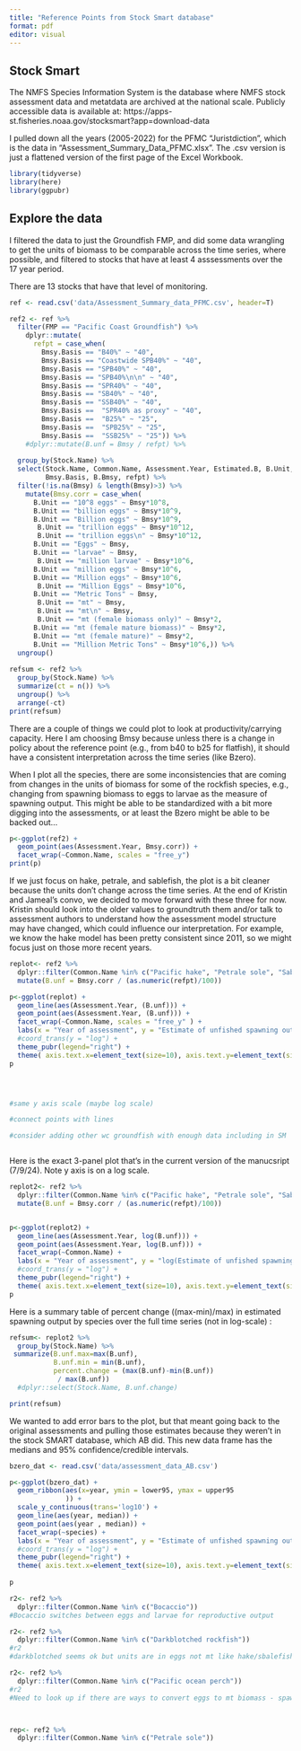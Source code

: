 ```yaml
---
title: "Reference Points from Stock Smart database"
format: pdf
editor: visual
---
```


## Stock Smart

The NMFS Species Information System is the database where NMFS stock assessment data and metatdata are archived at the national scale. Publicly accessible data is available at: https://apps-st.fisheries.noaa.gov/stocksmart?app=download-data

I pulled down all the years (2005-2022) for the PFMC "Juristdiction", which is the data in "Assessment_Summary_Data_PFMC.xlsx". The .csv version is just a flattened version of the first page of the Excel Workbook.

```r
library(tidyverse)
library(here)
library(ggpubr)

```

## Explore the data

I filtered the data to just the Groundfish FMP, and did some data wrangling to get the units of biomass to be comparable across the time series, where possible, and filtered to stocks that have at least 4 asssessments over the 17 year period.

There are 13 stocks that have that level of monitoring.

```r
ref <- read.csv('data/Assessment_Summary_data_PFMC.csv', header=T)

ref2 <- ref %>% 
  filter(FMP == "Pacific Coast Groundfish") %>% 
    dplyr::mutate(
      refpt = case_when(
        Bmsy.Basis == "B40%" ~ "40",
        Bmsy.Basis == "Coastwide SPB40%" ~ "40",
        Bmsy.Basis == "SPB40%" ~ "40",
        Bmsy.Basis == "SPB40%\n\n" ~ "40",
        Bmsy.Basis == "SPR40%" ~ "40",
        Bmsy.Basis == "SB40%" ~ "40",
        Bmsy.Basis == "SSB40%" ~ "40",
        Bmsy.Basis ==  "SPR40% as proxy" ~ "40",
        Bmsy.Basis ==  "B25%" ~ "25",
        Bmsy.Basis ==  "SPB25%" ~ "25",
        Bmsy.Basis ==  "SSB25%" ~ "25")) %>% 
    #dplyr::mutate(B.unf = Bmsy / refpt) %>%
    
  group_by(Stock.Name) %>% 
  select(Stock.Name, Common.Name, Assessment.Year, Estimated.B, B.Unit, B.Basis, Bmsy, 
         Bmsy.Basis, B.Bmsy, refpt) %>% 
  filter(!is.na(Bmsy) & length(Bmsy)>3) %>%
    mutate(Bmsy.corr = case_when(
      B.Unit == "10^8 eggs" ~ Bmsy*10^8,
      B.Unit == "billion eggs" ~ Bmsy*10^9,
      B.Unit == "Billion eggs" ~ Bmsy*10^9,
       B.Unit == "trillion eggs" ~ Bmsy*10^12,
       B.Unit == "trillion eggs\n" ~ Bmsy*10^12,
      B.Unit == "Eggs" ~ Bmsy,
      B.Unit == "larvae" ~ Bmsy,
       B.Unit == "million larvae" ~ Bmsy*10^6,
      B.Unit == "million eggs" ~ Bmsy*10^6,
      B.Unit == "Million eggs" ~ Bmsy*10^6,
       B.Unit == "Million Eggs" ~ Bmsy*10^6,
      B.Unit == "Metric Tons" ~ Bmsy,
       B.Unit == "mt" ~ Bmsy,
       B.Unit == "mt\n" ~ Bmsy,
       B.Unit == "mt (female biomass only)" ~ Bmsy*2,
      B.Unit == "mt (female mature biomass)" ~ Bmsy*2,
      B.Unit == "mt (female mature)" ~ Bmsy*2,
      B.Unit == "Million Metric Tons" ~ Bmsy*10^6,)) %>% 
  ungroup()
  
refsum <- ref2 %>% 
  group_by(Stock.Name) %>% 
  summarize(ct = n()) %>% 
  ungroup() %>% 
  arrange(-ct)
print(refsum)
```

There are a couple of things we could plot to look at productivity/carrying capacity. Here I am choosing Bmsy because unless there is a change in policy about the reference point (e.g., from b40 to b25 for flatfish), it should have a consistent interpretation across the time series (like Bzero).

When I plot all the species, there are some inconsistencies that are coming from changes in the units of biomass for some of the rockfish species, e.g., changing from spawning biomass to eggs to larvae as the measure of spawning output. This might be able to be standardized with a bit more digging into the assessments, or at least the Bzero might be able to be backed out...

```r
p<-ggplot(ref2) +
  geom_point(aes(Assessment.Year, Bmsy.corr)) +
  facet_wrap(~Common.Name, scales = "free_y")
print(p)
```

If we just focus on hake, petrale, and sablefish, the plot is a bit cleaner because the units don't change across the time series. At the end of Kristin and Jameal's convo, we decided to move forward with these three for now. Kristin should look into the older values to groundtruth them and/or talk to assessment authors to understand how the assessment model structure may have changed, which could influence our interpretation. For example, we know the hake model has been pretty consistent since 2011, so we might focus just on those more recent years.

```r
replot<- ref2 %>% 
  dplyr::filter(Common.Name %in% c("Pacific hake", "Petrale sole", "Sablefish" ,"Darkblotched rockfish")) %>% ## could add ,"Darkblotched rockfish"
  mutate(B.unf = Bmsy.corr / (as.numeric(refpt)/100)) 

p<-ggplot(replot) +
  geom_line(aes(Assessment.Year, (B.unf))) +
  geom_point(aes(Assessment.Year, (B.unf))) +
  facet_wrap(~Common.Name, scales = "free_y" ) +
  labs(x = "Year of assessment", y = "Estimate of unfished spawning output")+
  #coord_trans(y = "log") +
  theme_pubr(legend="right") + 
  theme( axis.text.x=element_text(size=10), axis.text.y=element_text(size=10), axis.title = element_text(size = 14), strip.background = element_blank(), strip.text.x = element_text(size = 12) )
p




#same y axis scale (maybe log scale)

#connect points with lines

#consider adding other wc groundfish with enough data including in SM



```

Here is the exact 3-panel plot that's in the current version of the manucsript (7/9/24).  Note y axis is on a log scale.

```r
replot2<- ref2 %>% 
  dplyr::filter(Common.Name %in% c("Pacific hake", "Petrale sole", "Sablefish")) %>% 
  mutate(B.unf = Bmsy.corr / (as.numeric(refpt)/100)) 


p<-ggplot(replot2) +
  geom_line(aes(Assessment.Year, log(B.unf))) +
  geom_point(aes(Assessment.Year, log(B.unf))) +
  facet_wrap(~Common.Name) +
  labs(x = "Year of assessment", y = "log(Estimate of unfished spawning output)")+
  #coord_trans(y = "log") +
  theme_pubr(legend="right") + 
  theme( axis.text.x=element_text(size=10), axis.text.y=element_text(size=10), axis.title = element_text(size = 14), strip.background = element_blank(), strip.text.x = element_text(size = 12) )
p

```

Here is a summary table of percent change ((max-min)/max) in estimated spawning output by species over the full time series (not in log-scale) :
```r
refsum<- replot2 %>%
  group_by(Stock.Name) %>% 
 summarize(B.unf.max=max(B.unf),
           B.unf.min = min(B.unf),
           percent.change = (max(B.unf)-min(B.unf))
            / max(B.unf)) 
  #dplyr::select(Stock.Name, B.unf.change)

print(refsum)

```

We wanted to add error bars to the plot, but that meant going back to the original assessments and pulling those estimates because they weren't in the stock SMART database, which AB did.  This new data frame has the medians and 95% confidence/credible intervals.

```r
bzero_dat <- read.csv('data/assessment_data_AB.csv')

p<-ggplot(bzero_dat) +
  geom_ribbon(aes(x=year, ymin = lower95, ymax = upper95
              )) +
  scale_y_continuous(trans='log10') +
  geom_line(aes(year, median)) +
  geom_point(aes(year , median)) +
  facet_wrap(~species) +
  labs(x = "Year of assessment", y = "Estimate of unfished spawning output") +
  #coord_trans(y = "log") +
  theme_pubr(legend="right") + 
  theme( axis.text.x=element_text(size=10), axis.text.y=element_text(size=10), axis.title = element_text(size = 14), strip.background = element_blank(), strip.text.x = element_text(size = 12) ) 
              
p

```

```r
r2<- ref2 %>% 
  dplyr::filter(Common.Name %in% c("Bocaccio"))
#Bocaccio switches between eggs and larvae for reproductive output

```

```r
r2<- ref2 %>% 
  dplyr::filter(Common.Name %in% c("Darkblotched rockfish"))
#r2
#darkblotched seems ok but units are in eggs not mt like hake/sbalefish/petrales
```


```r
r2<- ref2 %>% 
  dplyr::filter(Common.Name %in% c("Pacific ocean perch"))
#r2
#Need to look up if there are ways to convert eggs to mt biomass - spawning put so we can compare better across species. most of the time series change between one to the other part way through so makes it difficult to know.  ask kelli or aaron or kiva.



rep<- ref2 %>% 
  dplyr::filter(Common.Name %in% c("Petrale sole"))


```
